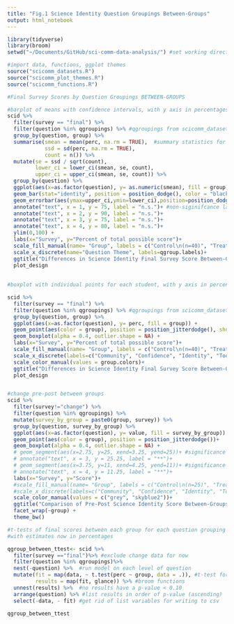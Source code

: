 ```yaml
---
title: "Fig.1 Science Identity Question Groupings Between-Groups"
output: html_notebook
---
```

```r
library(tidyverse)
library(broom)
setwd("~/Documents/GitHub/sci-comm-data-analysis/") #set working directory

#import data, functions, ggplot themes
source("scicomm_datasets.R")
source("scicomm_plot_themes.R")
source("scicomm_functions.R") 
```

```r
#Final Survey Scores by Question Groupings BETWEEN-GROUPS 

#barplot of means with confidence intervals, with y axis in percentages 
scid %>%
  filter(survey == "final") %>%
  filter(question %in% qgroupings) %>% #qgroupings from scicomm_datasets.R 
  group_by(question, group) %>% 
  summarise(smean = mean(perc, na.rm = TRUE),  #summary statistics for each Q
            ssd = sd(perc, na.rm = TRUE),
            count = n()) %>%
  mutate(se = ssd / sqrt(count),
         lower_ci = lower_ci(smean, se, count),
         upper_ci = upper_ci(smean, se, count)) %>%
  group_by(question) %>%
  ggplot(aes(x=as.factor(question), y= as.numeric(smean), fill = group)) + 
  geom_bar(stat="identity", position = position_dodge(), color = "black")+ 
  geom_errorbar(aes(ymax=upper_ci,ymin=lower_ci),position=position_dodge(0.9), width=0.7)+
  annotate("text", x = 1, y = 75, label = "n.s.")+ #non-siginifcance labels 
  annotate("text", x = 2, y = 90, label = "n.s.")+
  annotate("text", x = 3, y = 75, label = "n.s.")+
  annotate("text", x = 4, y = 80, label = "n.s.")+
  ylim(0,100) + 
  labs(x="Survey", y="Percent of total possible score")+
  scale_fill_manual(name= "Group", labels = c("Control\n(n=40)", "Treatment\n(n=37)"), values = group.colors)+ 
  scale_x_discrete(name="Question Theme", labels=qgroup.labels)+
  ggtitle("Differences in Science Identity Final Survey Score Between-Groups")+
  plot_design
    
  
#boxplot with individual points for each student, with y axis in percentages 

scid %>%
  filter(survey == "final") %>%
  filter(question %in% qgroupings) %>% #qgroupings from scicomm_datasets.R 
  group_by(question, group) %>%
  ggplot(aes(x=as.factor(question), y= perc, fill = group)) + 
  geom_point(aes(color = group), position = position_jitterdodge(), show.legend = F)+ 
  geom_boxplot(alpha = 0.4, outlier.shape = NA) +
  labs(x="Survey", y="Percent of total possible score")+
  scale_fill_manual(name= "Group", labels = c("Control\n(n=40)", "Treatment\n(n=37)"), values = c(c("grey", "skyblue2")))+ 
  scale_x_discrete(labels=c("Community", "Confidence", "Identity", "Tools & Abilities"))+
  scale_color_manual(values = group.colors)+
  ggtitle("Differences in Science Identity Final Survey Score Between-Groups")+
  plot_design


#change pre-post between groups
scid %>% 
  filter(survey!="change") %>% 
  filter(question %in% qgroupings) %>%
  mutate(survey_by_group = paste0(group, survey)) %>%
  group_by(question, survey_by_group) %>% 
  ggplot(aes(x=as.factor(question), y= value, fill = survey_by_group)) + 
  geom_point(aes(color = group), position = position_jitterdodge())+ 
  geom_boxplot(alpha = 0.4, outlier.shape = NA) + 
  # geom_segment(aes(x=2.75, y=25, xend=3.25, yend=25))+ #significance bar for community
  # annotate("text", x = 3, y = 25.25, label = "**")+
  # geom_segment(aes(x=3.75, y=11, xend=4.25, yend=11))+ #significance bar for tools
  # annotate("text", x = 4, y = 11.25, label = "**")+
  labs(x="Survey", y="Score")+
  #scale_fill_manual(name= "Group", labels = c("Control\n(n=25)", "Treatment\n(n=22)"), values = c(c("grey", "grey2", "skyblue2", "skyblue3")))+ 
  #scale_x_discrete(labels=c("Community", "Confidence", "Identity", "Tools & Abilities"))+
  scale_color_manual(values = c("grey", "skyblue2"))+
  ggtitle("Comparison of Pre-Post Science Identity Score Between-Groups")+
  facet_wrap(~group) + 
  theme_bw()

```
```r
#t-tests of final scores between each group for each question grouping 
#with estimates now in percentages

qgroup_between_ttest<- scid %>% 
  filter(survey =="final")%>% #exclude change data for now 
  filter(question %in% qgroupings)%>%
  nest(-question) %>%  #run model on each level of question
  mutate(fit = map(data, ~ t.test(perc ~ group, data = .)), #t-test formula 
         results = map(fit, glance)) %>% #broom functions
  unnest(results) %>%  #no results have a p-value < 0.10
  arrange(question) %>% #list results in order of p-value (ascending)
  select(-data, - fit) #get rid of list variables for writing to csv 

qgroup_between_ttest 
```




